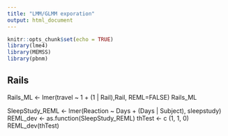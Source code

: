 ```yaml
---
title: "LMM/GLMM exporation"
output: html_document
---
```


```r
knitr::opts_chunk$set(echo = TRUE)
library(lme4)
library(MEMSS)
library(pbnm)
```

## Rails
Rails_ML <- lmer(travel ~ 1 + (1 | Rail),Rail, REML=FALSE)
Rails_ML

SleepStudy_REML <- lmer(Reaction ~ Days + (Days | Subject), sleepstudy)
REML_dev <- as.function(SleepStudy_REML)
thTest <- c (1, 1, 0)
REML_dev(thTest)

